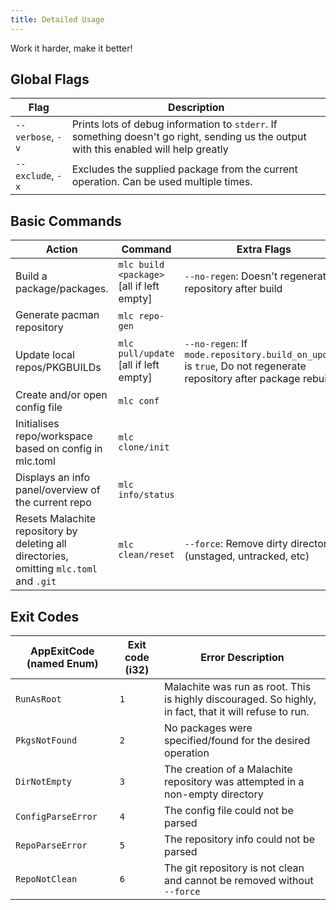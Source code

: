 ```yaml
---
title: Detailed Usage
---
```


Work it harder, make it better!

## Global Flags

| Flag              | Description                                                                                                                            |
| ----------------- | -------------------------------------------------------------------------------------------------------------------------------------- |
| `--verbose`, `-v` | Prints lots of debug information to `stderr`. If something doesn't go right, sending us the output with this enabled will help greatly |
| `--exclude`, `-x` | Excludes the supplied package from the current operation. Can be used multiple times.                                                  |

## Basic Commands

| Action                                                                                  | Command                                   | Extra Flags                                                                                                      |
| --------------------------------------------------------------------------------------- | ----------------------------------------- | ---------------------------------------------------------------------------------------------------------------- |
| Build a package/packages.                                                               | `mlc build <package>` [all if left empty] | `--no-regen`: Doesn't regenerate repository after build                                                          |
| Generate pacman repository                                                              | `mlc repo-gen`                            |                                                                                                                  |
| Update local repos/PKGBUILDs                                                            | `mlc pull/update` [all if left empty]     | `--no-regen`: If `mode.repository.build_on_update` is `true`, Do not regenerate repository after package rebuild |
| Create and/or open config file                                                          | `mlc conf`                                |                                                                                                                  |
| Initialises repo/workspace based on config in mlc.toml                                  | `mlc clone/init`                          |                                                                                                                  |
| Displays an info panel/overview of the current repo                                     | `mlc info/status`                         |                                                                                                                  |
| Resets Malachite repository by deleting all directories, omitting `mlc.toml` and `.git` | `mlc clean/reset`                         | `--force`: Remove dirty directories (unstaged, untracked, etc)                                                   |

## Exit Codes

| AppExitCode (named Enum) | Exit code (i32) | Error Description                                                                                      |
| ------------------------ | --------------- | ------------------------------------------------------------------------------------------------------ |
| `RunAsRoot`              | `1`             | Malachite was run as root. This is highly discouraged. So highly, in fact, that it will refuse to run. |
| `PkgsNotFound`           | `2`             | No packages were specified/found for the desired operation                                             |
| `DirNotEmpty`            | `3`             | The creation of a Malachite repository was attempted in a non-empty directory                          |
| `ConfigParseError`       | `4`             | The config file could not be parsed                                                                    |
| `RepoParseError`         | `5`             | The repository info could not be parsed                                                                |
| `RepoNotClean`           | `6`             | The git repository is not clean and cannot be removed without `--force`                                |

